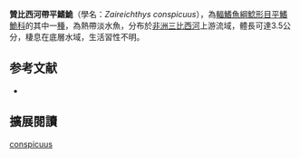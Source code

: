 {{Speciesbox
| name = 贊比西河帶平鰭鮠
| image = 
| image_width = 250px
| status = NE
| status_system = IUCN3.1
| genus = Zaireichthys
| species = conspicuus
| authority = Eccles, Tweddle & Skelton, 2011
| synonyms = 
}}

'''贊比西河帶平鰭鮠'''（學名：''Zaireichthys conspicuus''），為[[輻鰭魚綱|輻鰭魚綱]][[鯰形目|鯰形目]][[平鰭鮠科|平鰭鮠科]]的其中一[[種|種]]，為熱帶淡水魚，分布於[[非洲|非洲]][[三比西河|三比西河]]上游流域，體長可達3.5公分，棲息在底層水域，生活習性不明。

==参考文献==
*{{FishBase_species|genus=Zaireichthys|species=conspicuus|year=2014|month=10}}

== 擴展閱讀 ==
{{refbegin}}
{{wikispecies-inline|Zaireichthys conspicuus|贊比西河帶平鰭鮠}}
{{refend}}
{{Taxonbar|from=Q6411413}}

[[Category:帶平鰭鮠屬|conspicuus]]


{{魚類小作品}}